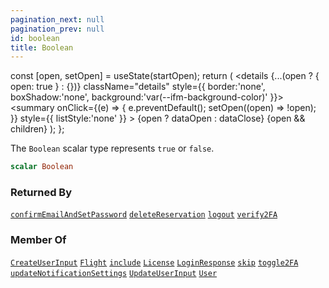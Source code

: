 ```yaml
---
pagination_next: null
pagination_prev: null
id: boolean
title: Boolean
---
```









  const [open, setOpen] = useState(startOpen);
  return (
    <details {...(open ? { open: true } : {})} className="details" style={{ border:'none', boxShadow:'none', background:'var(--ifm-background-color)' }}>
      <summary
        onClick={(e) => {
          e.preventDefault();
          setOpen((open) => !open);
        }}
        style={{ listStyle:'none' }}
      >
      {open ? dataOpen : dataClose}
      </summary>
      {open && children}
    </details>
  );
};








The `Boolean` scalar type represents `true` or `false`.


```graphql
scalar Boolean
```








### Returned By

[`confirmEmailAndSetPassword`](/operations/mutations/confirm-email-and-set-password.mdx)  <Badge class="badge badge--secondary" text="mutation"/><Bullet />[`deleteReservation`](/operations/mutations/delete-reservation.mdx)  <Badge class="badge badge--secondary" text="mutation"/><Bullet />[`logout`](/operations/mutations/logout.mdx)  <Badge class="badge badge--secondary" text="mutation"/><Bullet />[`verify2FA`](/operations/mutations/verify-2-fa.mdx)  <Badge class="badge badge--secondary" text="mutation"/>

### Member Of

[`CreateUserInput`](/types/inputs/create-user-input.mdx)  <Badge class="badge badge--secondary" text="input"/><Bullet />[`Flight`](/types/objects/flight.mdx)  <Badge class="badge badge--secondary" text="object"/><Bullet />[`include`](/operations/directives/include.mdx)  <Badge class="badge badge--secondary" text="directive"/><Bullet />[`License`](/types/objects/license.mdx)  <Badge class="badge badge--secondary" text="object"/><Bullet />[`LoginResponse`](/types/objects/login-response.mdx)  <Badge class="badge badge--secondary" text="object"/><Bullet />[`skip`](/operations/directives/skip.mdx)  <Badge class="badge badge--secondary" text="directive"/><Bullet />[`toggle2FA`](/operations/mutations/toggle-2-fa.mdx)  <Badge class="badge badge--secondary" text="mutation"/><Bullet />[`updateNotificationSettings`](/operations/mutations/update-notification-settings.mdx)  <Badge class="badge badge--secondary" text="mutation"/><Bullet />[`UpdateUserInput`](/types/inputs/update-user-input.mdx)  <Badge class="badge badge--secondary" text="input"/><Bullet />[`User`](/types/objects/user.mdx)  <Badge class="badge badge--secondary" text="object"/>

